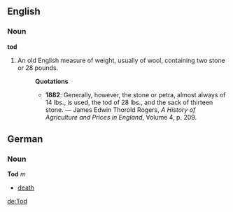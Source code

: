 ==English==
===Noun===
'''tod'''
# An old English measure of weight, usually of wool, containing two stone or 28 pounds.
#:'''Quotations'''
#:*'''1882''': Generally, however, the stone or petra, almost always of 14 lbs., is used, the tod of 28 lbs., and the sack of thirteen stone. &mdash; James Edwin Thorold Rogers, ''A History of Agriculture and Prices in England'', Volume 4, p. 209.
==German==
===Noun===
'''Tod''' ''m''
*[[death]]

[[de:Tod]]